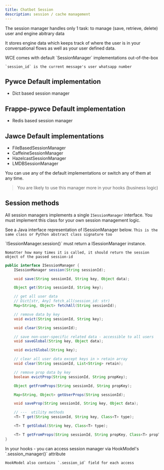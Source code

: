 ```yaml
---
title: Chatbot Session
description: session / cache management
---
```


The session manager handles only 1 task: to manage (save, retrieve, delete) user and engine abitrary data

It stores engine data which keeps track of where the user is in your conversational flows as well as your user defined data.

<Info>
    WCE comes with default `SessionManager` implementations out-of-the-box

    `session_id` is the current message's user whatsapp number
</Info>

## Pywce Default implementation
- Dict based session manager

## Frappe-pywce Default implementation
- Redis based session manager

## Jawce Default implementations
- FileBasedSessionManager
- CaffeineSessionManager
- HazelcastSessionManager
- LMDBSessionManager

You can use any of the default implementations or switch any of them at any time.

> You are likely to use this manager more in your hooks (business logic)

## Session methods
All session managers implements a single `ISessionManager` interface.
You must implement this class for your own session management logic.

See a Java interface representation of ISessionManager below. 
`This is the same class or Python abstract class signature too`


<Info>
    `ISessionManager.session(<sessionId>)` must return a ISessionManager instance.

    Nomatter how many times it is called, it should return the session object of the passed session-id
</Info>


```java
public interface ISessionManager {
    ISessionManager session(String sessionId);

    void save(String sessionId, String key, Object data);

    Object get(String sessionId, String key);

    // get all user data
    // Dict[str, Any] fetch_all(session_id: str)
    Map<String, Object> fetchAll(String sessionId);

    // remove data by key
    void evict(String sessionId, String key);

    void clear(String sessionId);

    // save non-user-specific related data - accessible to all users
    void saveGlobal(String key, Object data);

    void evictGlobal(String key);

    // clear all user data except keys in > retain array
    void clear(String sessionId, List<String> retain);

    // remove prop data by key
    boolean evictProp(String sessionId, String propKey);

    Object getFromProps(String sessionId, String propKey);

    Map<String, Object> getUserProps(String sessionId);

    void saveProp(String sessionId, String key, Object data);

    // ---  utility methods
    <T> T get(String sessionId, String key, Class<T> type);

    <T> T getGlobal(String key, Class<T> type);

    <T> T getFromProps(String sessionId, String propKey, Class<T> propType);
}
```

<Info>
    In your hooks - you can access session manager via HookModel's `.session_manager(<session_id>)` attribute

    HookModel also contains `.session_id` field for each access 
</Info>
